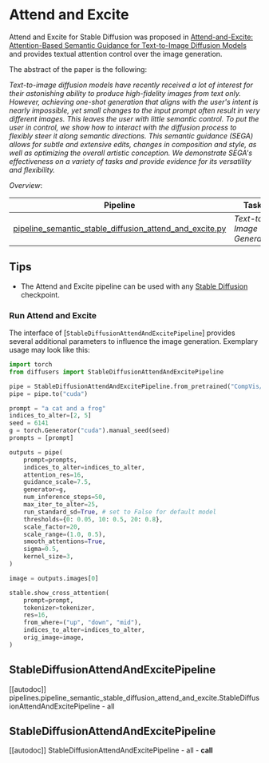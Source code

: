 <!--Copyright 2022 The HuggingFace Team. All rights reserved.

Licensed under the Apache License, Version 2.0 (the "License"); you may not use this file except in compliance with
the License. You may obtain a copy of the License at

http://www.apache.org/licenses/LICENSE-2.0

Unless required by applicable law or agreed to in writing, software distributed under the License is distributed on
an "AS IS" BASIS, WITHOUT WARRANTIES OR CONDITIONS OF ANY KIND, either express or implied. See the License for the
specific language governing permissions and limitations under the License.
-->

# Attend and Excite

Attend and Excite for Stable Diffusion was proposed in [Attend-and-Excite: Attention-Based Semantic Guidance for Text-to-Image Diffusion Models](https://attendandexcite.github.io/Attend-and-Excite/) and provides textual attention control over the image generation.

The abstract of the paper is the following:

*Text-to-image diffusion models have recently received a lot of interest for their astonishing ability to produce high-fidelity images from text only. However, achieving one-shot generation that aligns with the user's intent is nearly impossible, yet small changes to the input prompt often result in very different images. This leaves the user with little semantic control. To put the user in control, we show how to interact with the diffusion process to flexibly steer it along semantic directions. This semantic guidance (SEGA) allows for subtle and extensive edits, changes in composition and style, as well as optimizing the overall artistic conception. We demonstrate SEGA's effectiveness on a variety of tasks and provide evidence for its versatility and flexibility.*


*Overview*:

| Pipeline | Tasks | Colab | Demo
|---|---|:---:|:---:|
| [pipeline_semantic_stable_diffusion_attend_and_excite.py](https://github.com/huggingface/diffusers/blob/main/src/diffusers/pipelines/stable_diffusion/pipeline_semantic_stable_diffusion_attend_and_excite) | *Text-to-Image Generation* | - | -

## Tips

- The Attend and Excite pipeline can be used with any [Stable Diffusion](./api/pipelines/stable_diffusion/text2img) checkpoint.

### Run Attend and Excite

The interface of [`StableDiffusionAttendAndExcitePipeline`] provides several additional parameters to influence the image generation.
Exemplary usage may look like this:

```python
import torch
from diffusers import StableDiffusionAttendAndExcitePipeline

pipe = StableDiffusionAttendAndExcitePipeline.from_pretrained("CompVis/stable-diffusion-v1-4", torch_dtype=torch.float16).to(device)
pipe = pipe.to("cuda")

prompt = "a cat and a frog"
indices_to_alter=[2, 5]
seed = 6141
g = torch.Generator("cuda").manual_seed(seed)
prompts = [prompt]

outputs = pipe(
    prompt=prompts,
    indices_to_alter=indices_to_alter,
    attention_res=16,
    guidance_scale=7.5,
    generator=g,
    num_inference_steps=50,
    max_iter_to_alter=25,
    run_standard_sd=True, # set to False for default model
    thresholds={0: 0.05, 10: 0.5, 20: 0.8},
    scale_factor=20,
    scale_range=(1.0, 0.5),
    smooth_attentions=True,
    sigma=0.5,
    kernel_size=3,
)

image = outputs.images[0]

stable.show_cross_attention(
    prompt=prompt,
    tokenizer=tokenizer,
    res=16,
    from_where=("up", "down", "mid"),
    indices_to_alter=indices_to_alter,
    orig_image=image,
)

```


## StableDiffusionAttendAndExcitePipeline
[[autodoc]] pipelines.pipeline_semantic_stable_diffusion_attend_and_excite.StableDiffusionAttendAndExcitePipeline
	- all

## StableDiffusionAttendAndExcitePipeline
[[autodoc]] StableDiffusionAttendAndExcitePipeline
	- all
	- __call__